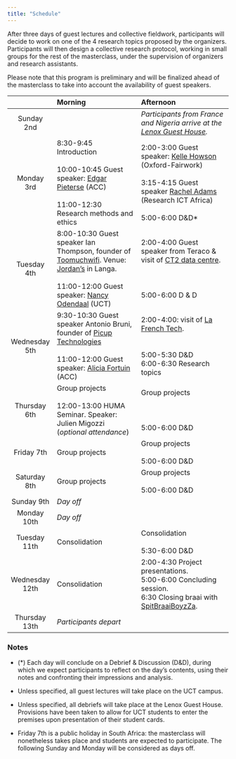 ---
title: "Schedule"
---


After three days of guest lectures and collective fieldwork, participants will decide to work on one of the 4 research topics proposed by the organizers. Participants will then design a collective research protocol, working in small groups for the rest of the masterclass, under the supervision of organizers and research assistants.

Please note that this program is preliminary and will be finalized ahead of the masterclass to take into account the availability of guest speakers.

|                 |                Morning                 |          Afternoon                        |
|:---------------:|:--------------------------------------|:-----------------------------------------|
|   Sunday 2nd    |   | *Participants from France and Nigeria arrive at the [Lenox Guest House](https://thelenox.co.za/).* |
|  Monday 3rd     | 8:30-9:45  Introduction <br><br>   10:00-10:45 Guest speaker: [Edgar Pieterse](https://www.africancentreforcities.net/people/edgar-pieterse/) (ACC)   <br><br> 11:00-12:30 Research methods and ethics        | 2:00-3:00 Guest speaker: [Kelle Howson](https://www.oii.ox.ac.uk/people/profiles/kelle-howson/) (Oxford-Fairwork)    <br><br>  3:15-4:15 Guest speaker [Rachel Adams](https://researchictafrica.net/author/rachel-adams/) (Research ICT Africa) <br><br>  5:00-6:00  D&D*                  |
|  Tuesday 4th    | 8:00-10:30 Guest speaker Ian Thompson, founder of [Toomuchwifi](https://toomuchwifi.co.za/). Venue: [Jordan's](https://www.facebook.com/JordanWaysofCooking/) in Langa. <br><br> 11:00-12:00 Guest speaker: [Nancy Odendaal](https://scholar.google.com/citations?user=AeAAlAoAAAAJ&hl=en) (UCT)            | 2:00-4:00 Guest speaker from Teraco &  visit  of [CT2 data centre](https://www.teraco.co.za/data-centre-locations/cape-town/).   <br> <br><br><br>     5:00-6:00   D & D     |
|  Wednesday 5th  | 9:30-10:30 Guest speaker Antonio Bruni, founder of [Picup Technologies](https://picup.co.za/) <br><br> 11:00-12:00 Guest speaker: [Alicia Fortuin](https://www.africancentreforcities.net/people/alicia-fortuin/) (ACC)              | 2:00-4:00: visit of [La French Tech](https://www.frenchtechsa.com/). <br> <br><br>   5:00-5:30 D&D <br>    6:00-6:30  Research topics
|  Thursday 6th   | Group projects   <br>  <br> 12:00-13:00 HUMA Seminar. Speaker: Julien Migozzi (*optional attendance*)      | Group projects   <br><br> <br><br>  5:00-6:00  D&D      |
|  Friday 7th     | Group projects                   | Group projects <br>  <br>  5:00-6:00 D&D          |                  |
|  Saturday 8th   | Group projects          | Group projects  <br>  <br>  5:00-6:00   D&D                       |
|  Sunday 9th     | *Day off*             |                               |
|  Monday 10th    |*Day off*             |                        |
|  Tuesday 11th   | Consolidation              | Consolidation  <br> <br>   5:30-6:00 D&D   |
|  Wednesday 12th | Consolidation                  | 2:00-4:30 Project presentations. <br> 5:00-6:00 Concluding session.    <br> 6:30 Closing braai with [SpitBraaiBoyzZa](https://www.instagram.com/spitbraaiboyz.za/?hl=en).             |
|  Thursday 13th  | *Participants depart*         |                  |


### Notes

-  (*) Each day will conclude on a Debrief & Discussion (D&D), during which we expect participants to reflect on the day's contents, using their notes and confronting their impressions and analysis.

 - Unless specified, all guest lectures will take place on the UCT campus.

 - Unless specified, all debriefs will take place at the Lenox Guest House. Provisions have been taken to allow for UCT students to enter the premises upon presentation of their student cards.

- Friday 7th is a public holiday in South Africa: the masterclass will nonetheless takes place and students are expected to participate. The following Sunday and Monday will be considered as days off.